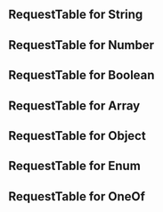 
<Meta title="Components/Docs/RequestTable" />

## RequestTable for String

<Canvas isExpanded>
  <RequestTable
    params={{
      type: 'object',
      required: ['str_required', 'enum_required'],
      properties: {
        str: {
          type: 'string',
          description: 'str description',
        },
        str_uuid: {
          type: 'string',
          format: 'uuid',
          description: 'uuid description',
        },
        str_address: {
          type: 'string',
          format: 'address',
          description: 'address description',
        },
        str_date: {
          type: 'string',
          format: 'date',
          description: 'date description',
        },
        str_date_time: {
          type: 'string',
          format: 'date-time',
          description: 'date-time description',
        },
        str_nullable: {
          type: ['string', 'null'],
          description: 'str_nullable description',
        },
        str_required: {
          type: 'string',
          description: 'str_required description',
        },
        str_default: {
          type: 'string',
          default: 'value',
          description: 'str_default description',
        },
        str_restrictions: {
          type: 'string',
          description: 'str_default description',
          minLength: 1,
          maxLength: 100,
          pattern: '[a-z0-9]',
        },
      },
    }}
  />
</Canvas>

<Divider size="small" />

## RequestTable for Number

<Canvas isExpanded>
  <RequestTable
    params={{
      type: 'object',
      required: ['num_required', 'int_required'],
      properties: {
        num: {
          type: 'number',
          description: 'num description',
        },
        int: {
          type: 'integer',
          description: 'int description',
        },
        num_required: {
          type: 'number',
          description: 'num requried description',
        },
        num_nullable: {
          type: ['number', 'null'],
          description: 'num requried description',
        },
        num_restrictios: {
          type: 'number',
          description: 'num requried description',
          maximum: 1,
          minimum: 100,
          exclusiveMaximum: 1,
          exclusiveMinimum: 100,
          multipleOf: 1,
        },
      },
    }}
  />
</Canvas>

<Divider size="small" />

## RequestTable for Boolean

<Canvas isExpanded>
  <RequestTable
    params={{
      type: 'object',
      required: ['bool_required'],
      properties: {
        bool: {
          type: 'boolean',
          description: 'bool description',
        },
        bool_required: {
          type: 'boolean',
          description: 'bool_required description',
        },
        bool_nullable: {
          type: ['boolean', 'null'],
          description: 'bool_required description',
        },
      },
    }}
  />
</Canvas>

<Divider size="small" />

## RequestTable for Array

<Canvas isExpanded>
  <RequestTable
    params={{
      type: 'object',
      required: ['arr_required'],
      properties: {
        arr: {
          type: 'array',
          description: 'arr_string description',
        },
        arr_required: {
          type: 'array',
          description: 'arr_boolean description',
        },
        arr_string: {
          type: 'array',
          description: 'arr_string description',
          items: {
            type: 'string',
            description: 'arr_string[] description',
          },
        },
        arr_obj: {
          type: 'array',
          description: 'arr_obj description',
          items: {
            type: 'object',
            description: 'arr_obj[] description',
            properties: {
              prop1: {
                description: 'arr_obj[].prop1 description',
                type: 'string',
              },
              prop2: {
                description: 'arr_obj[].prop2 description',
                type: 'number',
              },
            },
          },
        },
      },
    }}
  />
</Canvas>

<Divider size="small" />

## RequestTable for Object

<Canvas isExpanded>
  <RequestTable
    params={{
      type: 'object',
      required: ['obj_required'],
      properties: {
        obj: {
          type: 'object',
          description: 'obj description',
        },
        obj_required: {
          type: 'object',
          description: 'obj description',
        },
        obj_nullable: {
          type: ['object', 'null'],
          description: 'obj description',
        },
        obj_deep: {
          type: 'object',
          description: 'obj description',
          properties: {
            prop1: {
              description: 'obj.prop1 description',
              type: 'string',
            },
            prop2: {
              description: 'obj.prop2 description',
              type: 'number',
            },
          },
        },
      },
    }}
  />
</Canvas>

<Divider size="small" />

## RequestTable for Enum

<Canvas isExpanded>
  <RequestTable
    params={{
      type: 'object',
      required: ['enum_required'],
      properties: {
        enum: {
          enum: [
            1,
            2,
            3,
            4,
            5,
            6,
            7,
            8,
            9,
            10,
            11,
            12,
            23,
            14,
            15,
            16,
            17,
            18,
            19,
            20,
            'random',
          ],
          description: 'enum description',
        },
        enum_required: {
          enum: [1, 2, 3, 'random'],
          description: 'enum_required description',
        },
        enum_nullable: {
          enum: [1, 2, 3, 'random', 'null'],
          description: 'enum_nullable description',
        },
      },
    }}
  />
</Canvas>

<Divider size="small" />

## RequestTable for OneOf

<Canvas isExpanded>
  <RequestTable
    params={{
      type: 'object',
      required: [],
      properties: {
        oneOf: {
          description: 'oneOf description',
          oneOf: [
            { type: 'null', description: 'oneOf (null) description' },
            { type: 'number', description: 'oneOf (number) description' },
            { enum: ['random'], description: 'oneOf (enum) description' },
          ],
        },
      },
    }}
  />
</Canvas>

<Divider size="small" />
